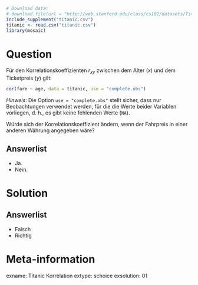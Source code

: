 ```r
# Download data:
# download.file(url = "http://web.stanford.edu/class/cs102/datasets/Titanic.csv", destfile = "titanic.csv" )
include_supplement("titanic.csv")
titanic <- read.csv("titanic.csv")
library(mosaic)
```

Question
========

Für den Korrelationskoeffizienten $r_{xy}$ zwischen dem Alter ($x$) und dem Ticketpreis ($y$) gilt:


```r
cor(fare ~ age, data = titanic, use = "complete.obs")
```

*Hinweis*: Die Option `use = "complete.obs"` stellt sicher, dass nur Beobachtungen verwendet werden, für die die Werte beider Variablen vorliegen, d. h., es gibt keine fehlenden Werte (`NA`).

Würde sich der Korrelationskoeffizient ändern, wenn der Fahrpreis in einer anderen Währung angegeben wäre?

Answerlist
----------
* Ja.
* Nein.


Solution
========

Answerlist
----------
* Falsch
* Richtig


Meta-information
================
exname: Titanic Korrelation
extype: schoice
exsolution: 01